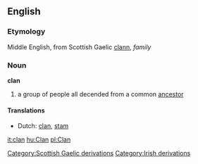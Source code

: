 {{wikipedia}}
==English==
===Etymology===
Middle English, from Scottish Gaelic [[clann]], ''family''
===Noun===
'''clan'''

#a group of people all decended from a common [[ancestor]]

====Translations====
* Dutch: [[clan]], [[stam]]

[[it:clan]]
[[hu:Clan]]
[[pl:Clan]]
[[Category:Scottish Gaelic derivations]]
[[Category:Irish derivations]]